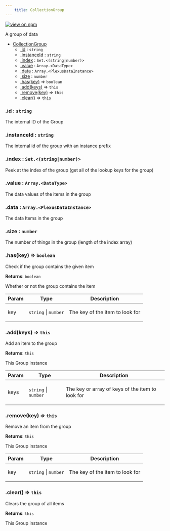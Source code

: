 ```yaml
--- 
	title: CollectionGroup 
--- 
```


[![view on npm](http://img.shields.io/npm/v/@plexusjs/core.svg)](https://www.npmjs.org/package/@plexusjs/core)

A group of data


* [CollectionGroup](#CollectionGroup)
    * [.id](#CollectionGroup+id) : <code>string</code>
    * [.instanceId](#CollectionGroup+instanceId) : <code>string</code>
    * [.index](#CollectionGroup+index) : <code>Set.&lt;(string\|number)&gt;</code>
    * [.value](#CollectionGroup+value) : <code>Array.&lt;DataType&gt;</code>
    * [.data](#CollectionGroup+data) : <code>Array.&lt;PlexusDataInstance&gt;</code>
    * [.size](#CollectionGroup+size) : <code>number</code>
    * [.has(key)](#CollectionGroup+has) ⇒ <code>boolean</code>
    * [.add(keys)](#CollectionGroup+add) ⇒ <code>this</code>
    * [.remove(key)](#CollectionGroup+remove) ⇒ <code>this</code>
    * [.clear()](#CollectionGroup+clear) ⇒ <code>this</code>

<a name="CollectionGroup+id"></a>

### .id : <code>string</code>
<p>The internal ID of the Group</p>

<a name="CollectionGroup+instanceId"></a>

### .instanceId : <code>string</code>
<p>The internal id of the group with an instance prefix</p>

<a name="CollectionGroup+index"></a>

### .index : <code>Set.&lt;(string\|number)&gt;</code>
<p>Peek at the index of the group (get all of the lookup keys for the group)</p>

<a name="CollectionGroup+value"></a>

### .value : <code>Array.&lt;DataType&gt;</code>
<p>The data values of the items in the group</p>

<a name="CollectionGroup+data"></a>

### .data : <code>Array.&lt;PlexusDataInstance&gt;</code>
<p>The data Items in the group</p>

<a name="CollectionGroup+size"></a>

### .size : <code>number</code>
<p>The number of things in the group (length of the index array)</p>

<a name="CollectionGroup+has"></a>

### .has(key) ⇒ <code>boolean</code>
<p>Check if the group contains the given item</p>

**Returns**: <code>boolean</code> <p>Whether or not the group contains the item</p>  

| Param | Type | Description |
| --- | --- | --- |
| key | <code>string</code> \| <code>number</code> | <p>The key of the item to look for</p> |

<a name="CollectionGroup+add"></a>

### .add(keys) ⇒ <code>this</code>
<p>Add an item to the group</p>

**Returns**: <code>this</code> <p>This Group instance</p>  

| Param | Type | Description |
| --- | --- | --- |
| keys | <code>string</code> \| <code>number</code> | <p>The key or array of keys of the item to look for</p> |

<a name="CollectionGroup+remove"></a>

### .remove(key) ⇒ <code>this</code>
<p>Remove an item from the group</p>

**Returns**: <code>this</code> <p>This Group instance</p>  

| Param | Type | Description |
| --- | --- | --- |
| key | <code>string</code> \| <code>number</code> | <p>The key of the item to look for</p> |

<a name="CollectionGroup+clear"></a>

### .clear() ⇒ <code>this</code>
<p>Clears the group of all items</p>

**Returns**: <code>this</code> <p>This Group instance</p>  
